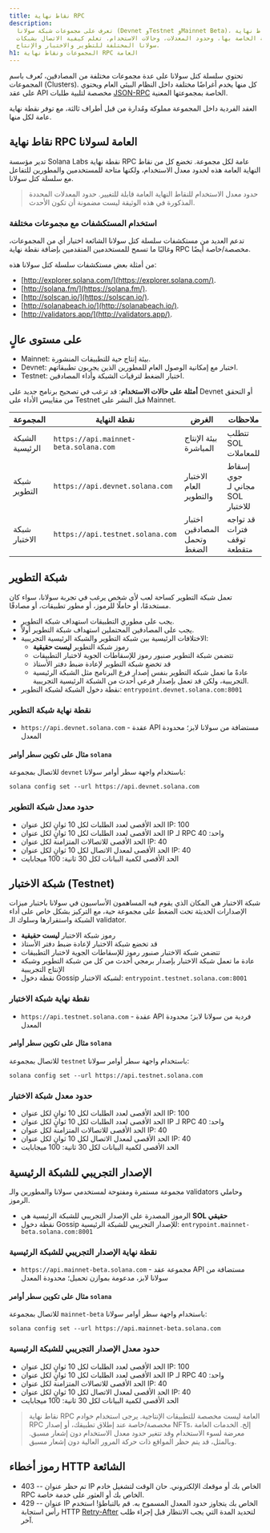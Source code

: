 ```yaml
---
title: نقاط نهاية RPC
description:
  تعرف على مجموعات شبكة سولانا (Devnet وTestnet وMainnet Beta)، ونقاط نهاية RPC
  العامة الخاصة بها، وحدود المعدلات، وحالات الاستخدام. تعلم كيفية الاتصال بشبكات
  سولانا المختلفة للتطوير والاختبار والإنتاج.
h1: المجموعات ونقاط نهاية RPC العامة
---
```


تحتوي سلسلة كتل سولانا على عدة مجموعات مختلفة من المصادقين، تُعرف باسم المجموعات
(Clusters). كل منها يخدم أغراضًا مختلفة داخل النظام البيئي العام ويحتوي على عقد
API مخصصة لتلبية طلبات [JSON-RPC](/docs/rpc/) الخاصة بمجموعتها المعنية.

العقد الفردية داخل المجموعة مملوكة ومُدارة من قبل أطراف ثالثة، مع توفر نقطة
نهاية عامة لكل منها.

## نقاط نهاية RPC العامة لسولانا

تدير مؤسسة Solana Labs نقطة نهاية RPC عامة لكل مجموعة. تخضع كل من نقاط النهاية
العامة هذه لحدود معدل الاستخدام، ولكنها متاحة للمستخدمين والمطورين للتفاعل مع
سلسلة كتل سولانا.

> حدود معدل الاستخدام للنقاط النهاية العامة قابلة للتغيير. حدود المعدلات المحددة
> المذكورة في هذه الوثيقة ليست مضمونة أن تكون الأحدث.

### استخدام المستكشفات مع مجموعات مختلفة

تدعم العديد من مستكشفات سلسلة كتل سولانا الشائعة اختيار أي من المجموعات، وغالبًا
ما تسمح للمستخدمين المتقدمين بإضافة نقطة نهاية RPC مخصصة/خاصة أيضًا.

من أمثلة بعض مستكشفات سلسلة كتل سولانا هذه:

- [http://explorer.solana.com/](https://explorer.solana.com/).
- [http://solana.fm/](https://solana.fm/).
- [http://solscan.io/](https://solscan.io/).
- [http://solanabeach.io/](http://solanabeach.io/).
- [http://validators.app/](http://validators.app/).

## على مستوى عالٍ

- Mainnet: بيئة إنتاج حية للتطبيقات المنشورة.
- Devnet: اختبار مع إمكانية الوصول العام للمطورين الذين يجربون تطبيقاتهم.
- Testnet: اختبار الضغط لترقيات الشبكة وأداء المصادقين.

**أمثلة على حالات الاستخدام**: قد ترغب في تصحيح برنامج جديد على Devnet أو التحقق
من مقاييس الأداء على Testnet قبل النشر على Mainnet.

| **المجموعة**    | **نقطة النهاية**                      | **الغرض**                    | **ملاحظات**                     |
| --------------- | ------------------------------------- | ---------------------------- | ------------------------------- |
| الشبكة الرئيسية | `https://api.mainnet-beta.solana.com` | بيئة الإنتاج المباشرة        | تتطلب SOL للمعاملات             |
| شبكة التطوير    | `https://api.devnet.solana.com`       | الاختبار العام والتطوير      | إسقاط جوي مجاني لـ SOL للاختبار |
| شبكة الاختبار   | `https://api.testnet.solana.com`      | اختبار المصادقين وتحمل الضغط | قد تواجه فترات توقف متقطعة      |

## شبكة التطوير

تعمل شبكة التطوير كساحة لعب لأي شخص يرغب في تجربة سولانا، سواء كان مستخدمًا، أو
حاملًا للرموز، أو مطور تطبيقات، أو مصادقًا.

- يجب على مطوري التطبيقات استهداف شبكة التطوير.
- يجب على المصادقين المحتملين استهداف شبكة التطوير أولاً.
- الاختلافات الرئيسية بين شبكة التطوير والشبكة الرئيسية التجريبية:
  - رموز شبكة التطوير **ليست حقيقية**
  - تتضمن شبكة التطوير صنبور رموز للإسقاطات الجوية لاختبار التطبيقات
  - قد تخضع شبكة التطوير لإعادة ضبط دفتر الأستاذ
  - عادةً ما تعمل شبكة التطوير بنفس إصدار فرع البرنامج مثل الشبكة الرئيسية
    التجريبية، ولكن قد تعمل بإصدار فرعي أحدث من الشبكة الرئيسية التجريبية.
- نقطة دخول الشبكة لشبكة التطوير: `entrypoint.devnet.solana.com:8001`

### نقطة نهاية شبكة التطوير

- `https://api.devnet.solana.com` - عقدة API مستضافة من سولانا لابز؛ محدودة
  المعدل

#### مثال على تكوين سطر أوامر `solana`

للاتصال بمجموعة `devnet` باستخدام واجهة سطر أوامر سولانا:

```shell
solana config set --url https://api.devnet.solana.com
```

### حدود معدل شبكة التطوير

- الحد الأقصى لعدد الطلبات لكل 10 ثوانٍ لكل عنوان IP: 100
- الحد الأقصى لعدد الطلبات لكل 10 ثوانٍ لكل عنوان IP لـ RPC واحد: 40
- الحد الأقصى للاتصالات المتزامنة لكل عنوان IP: 40
- الحد الأقصى لمعدل الاتصال لكل 10 ثوانٍ لكل عنوان IP: 40
- الحد الأقصى لكمية البيانات لكل 30 ثانية: 100 ميجابايت

## شبكة الاختبار (Testnet)

شبكة الاختبار هي المكان الذي يقوم فيه المساهمون الأساسيون في سولانا باختبار
ميزات الإصدارات الحديثة تحت الضغط على مجموعة حية، مع التركيز بشكل خاص على أداء
الشبكة واستقرارها وسلوك الـ validator.

- رموز شبكة الاختبار **ليست حقيقية**
- قد تخضع شبكة الاختبار لإعادة ضبط دفتر الأستاذ
- تتضمن شبكة الاختبار صنبور رموز للإسقاطات الجوية لاختبار التطبيقات
- عادة ما تعمل شبكة الاختبار بإصدار برمجي أحدث من كل من شبكة التطوير وشبكة
  الإنتاج التجريبية
- نقطة دخول Gossip لشبكة الاختبار: `entrypoint.testnet.solana.com:8001`

### نقطة نهاية شبكة الاختبار

- `https://api.testnet.solana.com` - عقدة API فردية من سولانا لابز؛ محدودة
  المعدل

#### مثال على تكوين سطر أوامر `solana`

للاتصال بمجموعة `testnet` باستخدام واجهة سطر أوامر سولانا:

```shell
solana config set --url https://api.testnet.solana.com
```

### حدود معدل شبكة الاختبار

- الحد الأقصى لعدد الطلبات لكل 10 ثوانٍ لكل عنوان IP: 100
- الحد الأقصى لعدد الطلبات لكل 10 ثوانٍ لكل عنوان IP لـ RPC واحد: 40
- الحد الأقصى للاتصالات المتزامنة لكل عنوان IP: 40
- الحد الأقصى لمعدل الاتصال لكل 10 ثوانٍ لكل عنوان IP: 40
- الحد الأقصى لكمية البيانات لكل 30 ثانية: 100 ميجابايت

## الإصدار التجريبي للشبكة الرئيسية

مجموعة مستمرة ومفتوحة لمستخدمي سولانا والمطورين والـ validators وحاملي الرموز.

- الرموز المصدرة على الإصدار التجريبي للشبكة الرئيسية هي **SOL حقيقي**
- نقطة دخول Gossip للإصدار التجريبي للشبكة الرئيسية:
  `entrypoint.mainnet-beta.solana.com:8001`

### نقطة نهاية الإصدار التجريبي للشبكة الرئيسية

- `https://api.mainnet-beta.solana.com` - مجموعة عقد API مستضافة من سولانا لابز،
  مدعومة بموازن تحميل؛ محدودة المعدل

#### مثال على تكوين سطر أوامر `solana`

للاتصال بمجموعة `mainnet-beta` باستخدام واجهة سطر أوامر سولانا:

```shell
solana config set --url https://api.mainnet-beta.solana.com
```

### حدود معدل الإصدار التجريبي للشبكة الرئيسية

- الحد الأقصى لعدد الطلبات لكل 10 ثوانٍ لكل عنوان IP: 100
- الحد الأقصى لعدد الطلبات لكل 10 ثوانٍ لكل عنوان IP لـ RPC واحد: 40
- الحد الأقصى للاتصالات المتزامنة لكل عنوان IP: 40
- الحد الأقصى لمعدل الاتصال لكل 10 ثوانٍ لكل عنوان IP: 40
- الحد الأقصى لكمية البيانات لكل 30 ثانية: 100 ميجابايت

> نقاط نهاية RPC العامة ليست مخصصة للتطبيقات الإنتاجية. يرجى استخدام خوادم RPC
> مخصصة/خاصة عند إطلاق تطبيقك، أو إصدار NFTs، إلخ. الخدمات العامة معرضة لسوء
> الاستخدام وقد تتغير حدود معدل الاستخدام دون إشعار مسبق. وبالمثل، قد يتم حظر
> المواقع ذات حركة المرور العالية دون إشعار مسبق.

## رموز أخطاء HTTP الشائعة

- 403 -- تم حظر عنوان IP الخاص بك أو موقعك الإلكتروني. حان الوقت لتشغيل خادم RPC
  الخاص بك أو العثور على خدمة خاصة.
- 429 -- عنوان IP الخاص بك يتجاوز حدود المعدل المسموح به. قم بالتباطؤ! استخدم
  رأس استجابة HTTP
  [Retry-After](https://developer.mozilla.org/en-US/docs/Web/HTTP/Headers/Retry-After)
  لتحديد المدة التي يجب الانتظار قبل إجراء طلب آخر.
